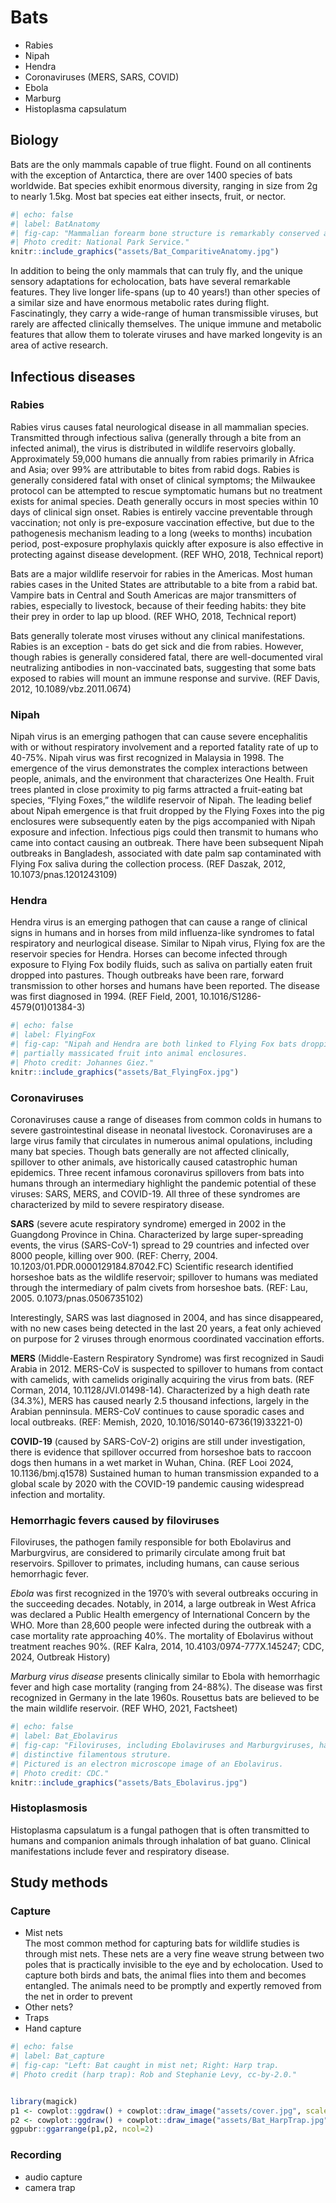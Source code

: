 # Bats

::: {.callout-note title="Infections"}
-   Rabies
-   Nipah
-   Hendra
-   Coronaviruses (MERS, SARS, COVID)
-   Ebola
-   Marburg
-   Histoplasma capsulatum
:::

## Biology

Bats are the only mammals capable of true flight. 
Found on all continents with the exception of Antarctica, there are over 1400 
species of bats worldwide. 
Bat species exhibit enormous diversity, ranging in size from 2g to nearly 1.5kg. 
Most bat species eat either insects, fruit, or nector.

```r
#| echo: false
#| label: BatAnatomy
#| fig-cap: "Mammalian forearm bone structure is remarkably conserved across species. 
#| Photo credit: National Park Service."
knitr::include_graphics("assets/Bat_ComparitiveAnatomy.jpg")
```
::: {.callout-note title="Fun fact"}
In addition to being the only mammals that can truly fly, and the unique sensory 
adaptations for echolocation, bats have several remarkable features. 
They live longer life-spans (up to 40 years!) than other species of a similar 
size and have enormous metabolic rates during flight. 
Fascinatingly, they carry a wide-range of human transmissible viruses, but 
rarely are affected clinically themselves. 
The unique immune and metabolic features that allow them to tolerate viruses 
and have marked longevity is an area of active research.
:::

## Infectious diseases

### Rabies

Rabies virus causes fatal neurological disease in all mammalian species. 
Transmitted through infectious saliva (generally through a bite from an infected 
animal), the virus is distributed in wildlife reservoirs globally. 
Approximately 59,000 humans die annually from rabies primarily in Africa and 
Asia; over 99% are attributable to bites from rabid dogs. 
Rabies is generally considered fatal with onset of clinical symptoms; the 
Milwaukee protocol can be attempted to rescue symptomatic humans but no 
treatment exists for animal species. 
Death generally occurs in most species within 10 days of clinical sign onset. 
Rabies is entirely vaccine preventable through vaccination; not only is 
pre-exposure vaccination effective, but due to the pathogenesis mechanism 
leading to a long (weeks to months) incubation period, post-exposure prophylaxis 
quickly after exposure is also effective in protecting against disease 
development.
(REF WHO, 2018, Technical report)

Bats are a major wildlife reservoir for rabies in the Americas. 
Most human rabies cases in the United States are attributable to a bite from a 
rabid bat. 
Vampire bats in Central and South Americas are major transmitters of rabies, 
especially to livestock, because of their feeding habits: they bite their prey 
in order to lap up blood.
(REF WHO, 2018, Technical report)

::: {.callout-note title="Fun fact"}
Bats generally tolerate most viruses without any clinical manifestations. 
Rabies is an exception - bats do get sick and die from rabies. 
However, though rabies is generally considered fatal, there are well-documented 
viral neutralizing antibodies in non-vaccinated bats, suggesting that some bats 
exposed to rabies will mount an immune response and survive. 
(REF Davis, 2012, 10.1089/vbz.2011.0674)
:::

### Nipah

Nipah virus is an emerging pathogen that can cause severe encephalitis with or 
without respiratory involvement and a reported fatality rate of up to 40-75%. 
Nipah virus was first recognized in Malaysia in 1998. 
The emergence of the virus demonstrates the complex interactions between people, 
animals, and the environment that characterizes One Health.
Fruit trees planted in close proximity to pig farms attracted a fruit-eating bat 
species, "Flying Foxes," the wildlife reservoir of Nipah. 
The leading belief about Nipah emergence is that fruit dropped by the Flying 
Foxes into the pig enclosures were subsequently eaten by the pigs accompanied 
with Nipah exposure and infection. 
Infectious pigs could then transmit to humans who came into contact causing an 
outbreak. 
There have been subsequent Nipah outbreaks in Bangladesh, associated with date 
palm sap contaminated with Flying Fox saliva during the collection process.
(REF Daszak, 2012, 10.1073/pnas.1201243109)

### Hendra
Hendra virus is an emerging pathogen that can cause a range of clinical signs 
in humans and in horses from mild influenza-like syndromes to fatal respiratory 
and neurlogical disease. 
Similar to Nipah virus, Flying fox are the reservoir species for Hendra. 
Horses can become infected through exposure to Flying Fox bodily fluids, such as 
saliva on partially eaten fruit dropped into pastures. 
Though outbreaks have been rare, forward transmission to other horses and humans 
have been reported. 
The disease was first diagnosed in 1994. 
(REF Field, 2001, 10.1016/S1286-4579(01)01384-3)

```r
#| echo: false
#| label: FlyingFox
#| fig-cap: "Nipah and Hendra are both linked to Flying Fox bats dropping 
#| partially massicated fruit into animal enclosures. 
#| Photo credit: Johannes Giez."
knitr::include_graphics("assets/Bat_FlyingFox.jpg")
```

### Coronaviruses 
Coronaviruses cause a range of diseases from common colds in humans to severe 
gastrointestinal disease in neonatal livestock. 
Coronaviruses are a large virus family that circulates in numerous animal 
opulations, including many bat species. 
Though bats generally are not affected clinically, spillover to other animals, 
ave historically caused catastrophic human epidemics. 
Three recent infamous coronavirus spillovers from bats into humans through an 
intermediary highlight the pandemic potential of these viruses: SARS, MERS, and 
COVID-19. All three of these syndromes are characterized by mild to severe 
respiratory disease. 

**SARS** (severe acute respiratory syndrome) emerged in 2002 in the Guangdong 
Province in China. 
Characterized by large super-spreading events, the virus (SARS-CoV-1) spread to 
29 countries and infected over 8000 people, killing over 900. 
(REF: Cherry, 2004. 10.1203/01.PDR.0000129184.87042.FC)
Scientific research identified horseshoe bats as the wildlife reservoir; spillover
to humans was mediated through the intermediary of palm civets from horseshoe bats.
(REF: Lau, 2005. 0.1073/pnas.0506735102)

::: {.callout-note title="Fun fact"}
Interestingly, SARS was last diagnosed in 2004, and has since disappeared, 
with no new cases being detected in the last 20 years, a feat only achieved 
on purpose for 2 viruses through enormous coordinated vaccination efforts.
:::

**MERS** (Middle-Eastern Respiratory Syndrome) was first recognized in Saudi 
Arabia in 2012. MERS-CoV is suspected to spillover to humans from contact with 
camelids, with camelids originally acquiring the virus from bats. 
(REF Corman, 2014, 10.1128/JVI.01498-14). 
Characterized by a high death rate (34.3%), MERS has caused nearly 2.5 thousand
infections, largely in the Arabian penninsula.
MERS-CoV continues to cause sporadic cases and local outbreaks.
(REF: Memish, 2020, 10.1016/S0140-6736(19)33221-0)

**COVID-19** (caused by SARS-CoV-2) origins are still under investigation, there 
is evidence that spillover occurred from horseshoe bats to raccoon dogs then 
humans in a wet market in Wuhan, China. (REF Looi 2024, 10.1136/bmj.q1578)
Sustained human to human transmission expanded to a global scale by 2020 with the 
COVID-19 pandemic causing widespread infection and mortality. 

### Hemorrhagic fevers caused by filoviruses
Filoviruses, the pathogen family responsible for both Ebolavirus and 
Marburgvirus, are considered to primarily circulate among fruit bat reservoirs. 
Spillover to primates, including humans, can cause serious hemorrhagic fever. 

*Ebola* was first recognized in the 1970's with several outbreaks occuring in 
the succeeding decades. 
Notably, in 2014, a large outbreak in West Africa was declared a Public Health 
emergency of International Concern by the WHO. 
More than 28,600 people were infected during the outbreak with a case mortality 
rate approaching 40%.
The mortality of Ebolavirus without treatment reaches 90%. 
(REF Kalra, 2014, 10.4103/0974-777X.145247; CDC, 2024, Outbreak History)

*Marburg virus disease* presents clinically similar to Ebola with hemorrhagic 
fever and high case mortality (ranging from 24-88%). 
The disease was first recognized in Germany in the late 1960s. 
Rousettus bats are believed to be the main wildlife reservoir. 
(REF WHO, 2021, Factsheet)

```r
#| echo: false
#| label: Bat_Ebolavirus
#| fig-cap: "Filoviruses, including Ebolaviruses and Marburgviruses, have a 
#| distinctive filamentous struture. 
#| Pictured is an electron microscope image of an Ebolavirus. 
#| Photo credit: CDC."
knitr::include_graphics("assets/Bats_Ebolavirus.jpg")
```

### Histoplasmosis
Histoplasma capsulatum is a fungal pathogen that is often transmitted to humans 
and companion animals through inhalation of bat guano. 
Clinical manifestations include fever and respiratory disease. 

## Study methods

### Capture
- Mist nets  
The most common method for capturing bats for wildlife studies is through mist nets. 
These nets are a very fine weave strung between two poles that is practically 
invisible to the eye and by echolocation. 
Used to capture both birds and bats, the animal flies into them and becomes entangled. 
The animals need to be promptly and expertly removed from the net in order to prevent 
- Other nets?
- Traps
- Hand capture

```r
#| echo: false
#| label: Bat_capture
#| fig-cap: "Left: Bat caught in mist net; Right: Harp trap. 
#| Photo credit (harp trap): Rob and Stephanie Levy, cc-by-2.0."


library(magick)
p1 <- cowplot::ggdraw() + cowplot::draw_image("assets/cover.jpg", scale = 0.9)
p2 <- cowplot::ggdraw() + cowplot::draw_image("assets/Bat_HarpTrap.jpg", scale = 0.9)
ggpubr::ggarrange(p1,p2, ncol=2)
``` 

### Recording
- audio capture
- camera trap

